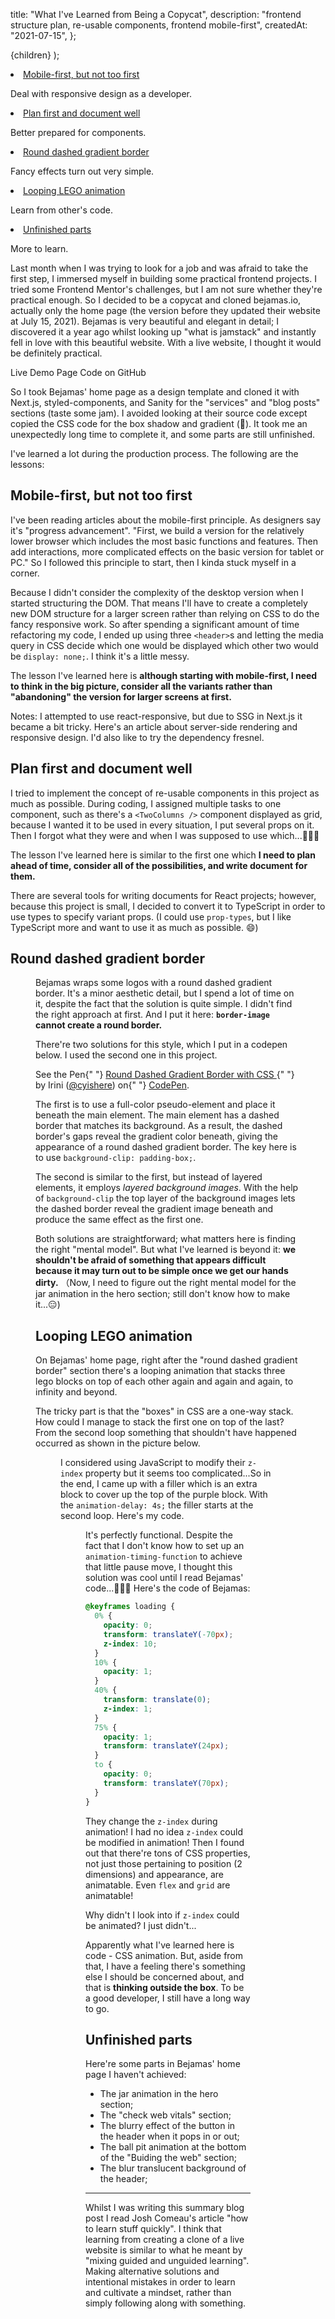 
  title: "What I've Learned from Being a Copycat",
  description:
    "frontend structure plan, re-usable components, frontend mobile-first",
  createdAt: "2021-07-15",
};

  <PostLayout meta={meta}>{children}</PostLayout>
);

<Toc>
  <li>
    <a href="#mobile-first,_but_not_too_first">
      Mobile-first, but not too first
    </a>
    <p>Deal with responsive design as a developer.</p>
  </li>
  <li>
    <a href="#plan_first_and_document_well">Plan first and document well</a>
    <p>Better prepared for components.</p>
  </li>
  <li>
    <a href="#round_dashed_gradient_border">Round dashed gradient border</a>
    <p>Fancy effects turn out very simple.</p>
  </li>
  <li>
    <a href="#looping_lego_animation">Looping LEGO animation</a>
    <p>Learn from other's code.</p>
  </li>
  <li>
    <a href="#unfinished_parts">Unfinished parts</a>
    <p>More to learn.</p>
  </li>
</Toc>

Last month when I was trying to look for a job and was afraid to take the first step, I immersed myself in building some practical frontend projects. I tried some Frontend Mentor's challenges, but I am not sure whether they're practical enough. So I decided to be a copycat and cloned <ExternalLink href="https://bejamas.io">bejamas.io</ExternalLink>, actually only the home page (the version before they updated their website at July 15, 2021). Bejamas is very beautiful and elegant in detail; I discovered it a year ago whilst looking up "what is jamstack" and instantly fell in love with this beautiful website. With a live website, I thought it would be definitely practical.

<FlexCenter>
  <ExternalLink href="https://github.com/cyishere/bejamas-copycat">
    Live Demo Page
  </ExternalLink>
  <ExternalLink href="https://github.com/cyishere/bejamas-copycat">
    Code on GitHub
  </ExternalLink>
</FlexCenter>

So I took Bejamas' home page as a design template and cloned it with <ExternalLink href="https://nextjs.org/">Next.js</ExternalLink>, <ExternalLink href="https://styled-components.com/">styled-components</ExternalLink>, and <ExternalLink href="https://www.sanity.io/">Sanity</ExternalLink> for the "services" and "blog posts" sections (taste some jam). I avoided looking at their source code except copied the CSS code for the box shadow and gradient (😬). It took me an unexpectedly long time to complete it, and some parts are still unfinished.

I've learned a lot during the production process. The following are the lessons:

## Mobile-first, but not too first

I've been reading articles about the mobile-first principle. As designers say it's "<ExternalLink href="https://medium.com/@Vincentxia77/what-is-mobile-first-design-why-its-important-how-to-make-it-7d3cf2e29d00">progress advancement</ExternalLink>". "First, we build a version for the relatively lower browser which includes the most basic functions and features. Then add interactions, more complicated effects on the basic version for tablet or PC." So I followed this principle to start, then I kinda stuck myself in a corner.

Because I didn't consider the complexity of the desktop version when I started structuring the DOM. That means I'll have to create a completely new DOM structure for a larger screen rather than relying on CSS to do the fancy responsive work. So after spending a significant amount of time refactoring my code, I ended up using three `<header>`s and letting the media query in CSS decide which one would be displayed which other two would be `display: none;`. I think it's a little messy.

The lesson I've learned here is **although starting with mobile-first, I need to think in the big picture, consider all the variants rather than "abandoning" the version for larger screens at first.**

Notes: I attempted to use <ExternalLink href="https://github.com/contra/react-responsive">react-responsive</ExternalLink>, but due to SSG in Next.js it became a bit tricky. Here's <ExternalLink href="https://nitayneeman.com/posts/combining-server-side-rendering-and-responsive-design-using-react/">an article about server-side rendering and responsive design</ExternalLink>. I'd also like to try the dependency <ExternalLink href="https://github.com/artsy/fresnel">fresnel</ExternalLink>.

## Plan first and document well

I tried to implement the concept of re-usable components in this project as much as possible. During coding, I assigned multiple tasks to one component, such as there's a `<TwoColumns />` component displayed as grid, because I wanted it to be used in every situation, I put several props on it. Then I forgot what they were and when I was supposed to use which...🤦🏻‍♀️

The lesson I've learned here is similar to the first one which **I need to plan ahead of time, consider all of the possibilities, and write document for them.**

There are several tools for writing documents for React projects; however, because this project is small, I decided to convert it to TypeScript in order to use types to specify variant props. (I could use `prop-types`, but I like TypeScript more and want to use it as much as possible. 😄)

## Round dashed gradient border

<Figure
  alt="Round dashed gradient border of bejamas.io"
  src="/img/blog/what-ive-learned-from-being-a-copycat/round-dashed-gradient-border.png"
/>

Bejamas wraps some logos with a round dashed gradient border. It's a minor aesthetic detail, but I spend a lot of time on it, despite the fact that the solution is quite simple. I didn't find the right approach at first. And I put it here: **`border-image` cannot create a round border.**

There're two solutions for this style, which I put in a codepen below. I used the second one in this project.

<p
  className="codepen"
  data-height={300}
  data-theme-id="light"
  data-default-tab="html,result"
  data-slug-hash="RwpXMGy"
  data-user="cyishere"
  style={{
    height: "300px",
    boxSizing: "border-box",
    display: "flex",
    alignItems: "center",
    justifyContent: "center",
    border: "2px solid",
    margin: "1em 0",
    padding: "1em",
  }}
>
  <span>
    See the Pen{" "}
    <a href="https://codepen.io/cyishere/pen/RwpXMGy">
      Round Dashed Gradient Border with CSS
    </a>{" "}
    by Irini (<a href="https://codepen.io/cyishere">@cyishere</a>) on{" "}
    <a href="https://codepen.io">CodePen</a>.
  </span>
</p>

<script async src="https://cpwebassets.codepen.io/assets/embed/ei.js"></script>

The first is to use a full-color pseudo-element and place it beneath the main element. The main element has a dashed border that matches its background. As a result, the dashed border's gaps reveal the gradient color beneath, giving the appearance of a round dashed gradient border. The key here is to use `background-clip: padding-box;`.

The second is similar to the first, but instead of layered elements, it employs _layered background images_. With the help of `background-clip` the top layer of the background images lets the dashed border reveal the gradient image beneath and produce the same effect as the first one.

Both solutions are straightforward; what matters here is finding the right "mental model". But what I've learned is beyond it: **we shouldn't be afraid of something that appears difficult because it may turn out to be simple once we get our hands dirty.** （Now, I need to figure out the right mental model for the jar animation in the hero section; still don't know how to make it...😑)

## Looping LEGO animation

On Bejamas' home page, right after the "round dashed gradient border" section there's a looping animation that stacks three lego blocks on top of each other again and again and again, to infinity and beyond.

The tricky part is that the "boxes" in CSS are a one-way stack. How could I manage to stack the first one on top of the last? From the second loop something that shouldn't have happened occurred as shown in the picture below.

<Figure
  alt="The first block cannot on top of the last one"
  src="/img/blog/what-ive-learned-from-being-a-copycat/the-1st-cannot-stack-on-top-of-the-last.jpg"
/>

I considered using JavaScript to modify their `z-index` property but it seems too complicated...So in the end, I came up with a filler which is an extra block to cover up the top of the purple block. With the `animation-delay: 4s;` the filler starts at the second loop. <ExternalLink href="https://github.com/cyishere/bejamas-copycat/blob/main/components/Lego/Lego.tsx">Here's my code</ExternalLink>.

<Figure
  alt="Using a filler to cover up the purple one"
  src="/img/blog/what-ive-learned-from-being-a-copycat/the-solution.jpg"
/>

It's perfectly functional. Despite the fact that I don't know how to set up an `animation-timing-function` to achieve that little pause move, I thought this solution was cool until I read Bejamas' code...🤦🏻‍♀️ Here's the code of Bejamas:

```css
@keyframes loading {
  0% {
    opacity: 0;
    transform: translateY(-70px);
    z-index: 10;
  }
  10% {
    opacity: 1;
  }
  40% {
    transform: translate(0);
    z-index: 1;
  }
  75% {
    opacity: 1;
    transform: translateY(24px);
  }
  to {
    opacity: 0;
    transform: translateY(70px);
  }
}
```

They change the `z-index` during animation! I had no idea `z-index` could be modified in animation! Then I found out that there're <ExternalLink href="https://developer.mozilla.org/en-US/docs/Web/CSS/CSS_animated_properties">tons of CSS properties</ExternalLink>, not just those pertaining to position (2 dimensions) and appearance, are animatable. Even `flex` and `grid` are animatable!

Why didn't I look into if `z-index` could be animated? I just didn't...

Apparently what I've learned here is code - CSS animation. But, aside from that, I have a feeling there's something else I should be concerned about, and that is **thinking outside the box**. To be a good developer, I still have a long way to go.

## Unfinished parts

Here're some parts in Bejamas' home page I haven't achieved:

- The jar animation in the hero section;
- The "check web vitals" section;
- The blurry effect of the button in the header when it pops in or out;
- The ball pit animation at the bottom of the "Buiding the web" section;
- The blur translucent background of the header;

---

Whilst I was writing this summary blog post I read Josh Comeau's article "<ExternalLink href="https://www.joshwcomeau.com/blog/how-to-learn-stuff-quickly/">how to learn stuff quickly</ExternalLink>". I think that learning from creating a clone of a live website is similar to what he meant by "mixing guided and unguided learning". Making alternative solutions and intentional mistakes in order to learn and cultivate a mindset, rather than simply following along with something.
